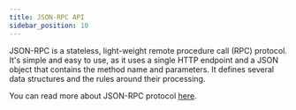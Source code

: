 ```yaml
---
title: JSON-RPC API
sidebar_position: 10
---
```


JSON-RPC is a stateless, light-weight remote procedure call (RPC) protocol.
It's simple and easy to use, as it uses a single HTTP endpoint and a JSON object that contains the method name and parameters.
It defines several data structures and the rules around their processing.

You can read more about JSON-RPC protocol [here](https://www.jsonrpc.org/specification).